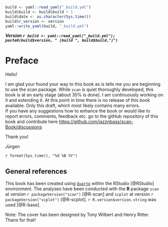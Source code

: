 ```r
build <- yaml::read_yaml("_build.yml")
build$build <- build$build + 1
build$date <- as.character(Sys.time())
build$r_version <- version
yaml::write_yaml(build, "_build.yml")
```

***Version `r build <- yaml::read_yaml("_build.yml"); paste0(build$version, " (build ", build$build,")")`***

# Preface {.unnumbered}

Hello!

I am glad your found your way to this book as is tells me you are beginning to use the scan package. While `scan` is quiet thoroughly developed, this book is at an early stage (about 35% is done). I am continuously working on it and extending it. At this point in time there is no release of this book available. Only this draft, which most likely contains many errors.\
If you have any suggestions how to enhance the book or would like to report errors, comments, feedback etc. go to the gitHub repository of this book and contribute here <https://github.com/jazznbass/scan-Book/discussions>

Thank you!

Jürgen

`r format(Sys.time(), "%d %B %Y")`

## General references {.unnumbered}

This book has been created using [`Quarto`](https://quarto.org/) within the RStudio [@RStudio] environment. The analyses have been conducted with the **R** package `scan` at version `r packageVersion("scan")` [@R-scan] and `scplot` at version `r packageVersion("scplot")` [@R-scplot]. `r R.version$version.string` was used [@R-base].

Note: The cover has been designed by Tony Wilbert and Henry Ritter.\
Thanx for that!
